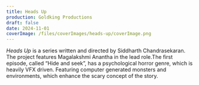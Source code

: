 ```yaml
---
title: Heads Up
production: Goldking Productions
draft: false
date: 2024-11-01
coverImage: /files/coverImages/heads-up/coverImage.png
---
```

*Heads Up* is a series written and directed by Siddharth Chandrasekaran. The project features Magalakshmi Anantha in the lead role.The first episode, called “Hide and seek”, has a psychological horror genre, which is heavily VFX driven. Featuring computer generated monsters and environments, which enhance the scary concept of the story.
